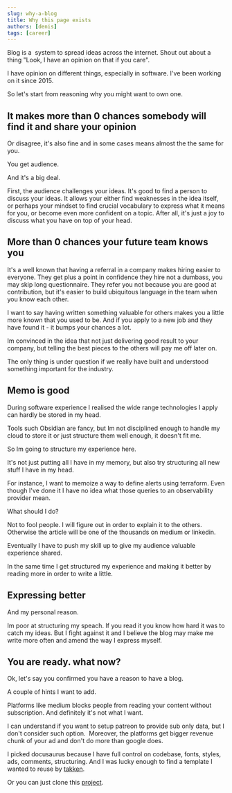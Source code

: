 ```yaml
---
slug: why-a-blog
title: Why this page exists 
authors: [denis]
tags: [career]
---
```


Blog is a  system to spread ideas across the internet. Shout out about a thing "Look, I have an opinion on that if you care".

<!--truncate-->

I have opinion on different things, especially in software. I've been working on it since 2015.  

So let's start from reasoning why you might want to own one.

## It makes more than 0 chances somebody will find it and share your opinion

Or disagree, it's also fine and in some cases means almost the the same for you.

You get audience. 

And it's a big deal.

First, the audience challenges your ideas. It's good to find a person to discuss your ideas. It allows your either find weaknesses in the idea itself, or perhaps your mindset to find crucial vocabulary to express what it means for you, or become even more confident on a topic. After all, it's just a joy to discuss what you have on top of your head.

## More than 0 chances your future team knows you

It's a well known that having a referral in a company makes hiring easier to everyone. They get plus a point in confidence they hire not a dumbass, you may skip long questionnaire. They refer you not because you are good at contribution, but it's easier to build ubiquitous language in the team when you know each other.

I want to say having written something valuable for others makes you a little more known that you used to be. And if you apply to a new job and they have found it - it bumps your chances a lot.

Im convinced in the idea that not just delivering good result to your company, but telling the best pieces to the others will pay me off later on.

The only thing is under question if we really have built and understood something important for the industry.

## Memo is good

During software experience I realised the wide range technologies I apply can hardly be stored in my head.

Tools such Obsidian are fancy, but Im not disciplined enough to handle my cloud to store it or just structure them well enough, it doesn't fit me.

So Im going to structure my experience here.

It's not just putting all I have in my memory, but also try structuring all new stuff I have in my head.

For instance, I want to memoize a way to define alerts using terraform. Even though I've done it I have no idea what those queries to an observability provider mean. 

What should I do?

Not to fool people. I will figure out in order to explain it to the others. Otherwise the article will be one of the thousands on medium or linkedin.

Eventually I have to push my skill up to give my audience valuable experience shared.

In the same time I get structured my experience and making it better by reading more in order to write a little.

## Expressing better

And my personal reason. 

Im poor at structuring my speach. If you read it you know how hard it was to catch my ideas. But I fight against it and I believe the blog may make me write more often and amend the way I express myself.

## You are ready. what now?

Ok, let's say you confirmed you have a reason to have a blog.

  

A couple of hints I want to add.

  

Platforms like medium blocks people from reading your content without subscription. 
And definitely it's not what I want.

I can understand if you want to setup patreon to provide sub only data, but I don't consider such option. 
Moreover, the platforms get bigger revenue chunk of your ad and don't do more than google does.

I picked docusaurus because I have full control on codebase, fonts, styles, ads, comments, structuring. And I was lucky enough to find a template I wanted to reuse by [takken](https://takken.io/).

Or you can just clone this [project](https://github.com/dennypenta/mynameis).
